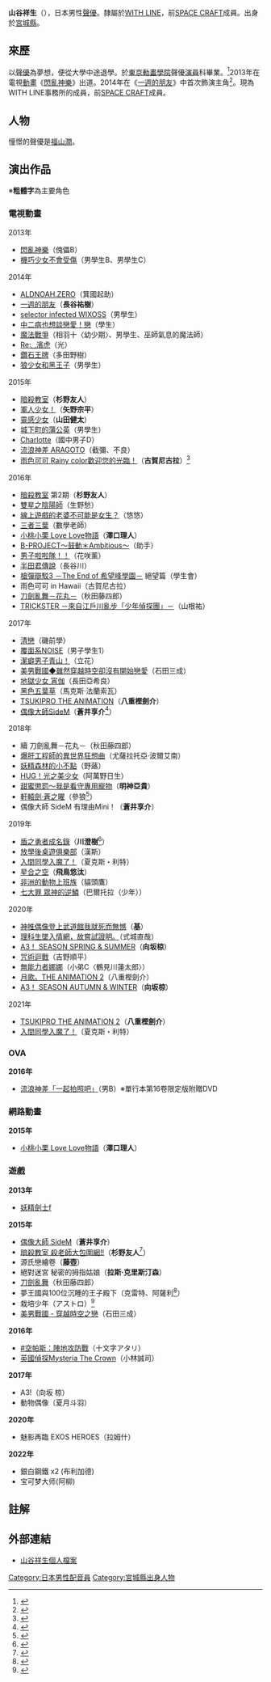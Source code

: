 {{noteTA|G1=Anime}}
{{配音員
|名字= 山谷祥生
|圖像= 
|尺寸= 
|藝名= 
|英文名= 
|本名= 
|暱稱= 
|婚姻狀態= 
|出生地= {{JPN}}[[宮城縣|宮城縣]][[仙台市|仙台市]]
|出身地=
|血型= A
|生年= 1992
|生月= 2
|生日= 15
|歿年= 
|歿月= 
|歿日= 
|所屬= [[EARLY_WING#WITH_LINE|WITH LINE]]
|任職年份=
|活動時期= 2013年－
|出道作 = 傀儡B（[[閃亂神樂_-少女們的真影-|閃亂神樂]]）
|代表作 = 長谷祐樹（[[一週的朋友|一週的朋友]]）
}}
{{Japanese|japanese=山谷 祥生|kana=やまや よしたか|romaji=Yamaya Yoshitaka}}
'''山谷祥生'''（{{bd|1992年|2月15日}}），日本男性[[聲優|聲優]]。隸屬於[[EARLY_WING#WITH_LINE|WITH LINE]]，前[[SPACE_CRAFT|SPACE CRAFT]]成員。出身於[[宮城縣|宮城縣]]。

== 來歷 ==
以[[聲優|聲優]]為夢想，便從大學中途退學。於[[東京動畫學院|東京動畫學院]]聲優[[演員|演員]]科畢業。<ref>{{Cite web|url=http://www.shingakunavi.ne.jp/スクール-進学/東京アニメーター学院/評判-口コミ/学生-先輩/山谷-祥生/|title=東京アニメーター学院 山谷　祥生|deadurl=yes|archiveurl=https://web.archive.org/web/20140407060326/http://www.shingakunavi.ne.jp/%E3%82%B9%E3%82%AF%E3%83%BC%E3%83%AB-%E9%80%B2%E5%AD%A6/%E6%9D%B1%E4%BA%AC%E3%82%A2%E3%83%8B%E3%83%A1%E3%83%BC%E3%82%BF%E3%83%BC%E5%AD%A6%E9%99%A2/%E8%A9%95%E5%88%A4-%E5%8F%A3%E3%82%B3%E3%83%9F/%E5%AD%A6%E7%94%9F-%E5%85%88%E8%BC%A9/%E5%B1%B1%E8%B0%B7-%E7%A5%A5%E7%94%9F/|archivedate=2014-04-07}}</ref>2013年在電視[[動畫|動畫]]《[[閃亂神樂|閃亂神樂]]》出道。2014年在《[[一週的朋友|一週的朋友]]》中首次飾演主角<ref>{{Cite web|publisher=クランクイン!!|date=2014-06-07|url=http://www.crank-in.net/game_animation/special/31260/2|title=『一週間フレンズ。』初主演で当たり役！ 聲優・山谷祥生＆雨宮天の素顔に迫る|accessdate=2014-06-07|deadurl=yes|archiveurl=https://web.archive.org/web/20140730193554/http://www.crank-in.net/game_animation/special/31260/2|archivedate=2014年7月30日|df=}}</ref>。現為WITH LINE事務所的成員，前[[SPACE_CRAFT|SPACE CRAFT]]成員。

== 人物 ==
憧憬的聲優是[[福山潤|福山潤]]。

== 演出作品 ==
※'''粗體字'''為主要角色
=== 電視動畫 ===
; 2013年
* [[閃亂神樂_-少女們的真影-|閃亂神樂]]（傀儡B）
* [[機巧少女不會受傷|機巧少女不會受傷]]（男學生B、男學生C）
; 2014年
* [[ALDNOAH.ZERO|ALDNOAH.ZERO]]（箕國起助）
* [[一週的朋友|一週的朋友]]（'''長谷祐樹'''）
* [[selector_infected_WIXOSS|selector infected WIXOSS]]（男學生）
* [[中二病也想談戀愛！|中二病也想談戀愛！戀]]（學生）
* [[魔法戰爭|魔法戰爭]]（相羽十〈幼少期〉、男學生、巫師氣息的魔法師）
* [[HAMATORA_─超能偵探社─|Re:␣濱虎]]（光）
* [[鑽石王牌|鑽石王牌]]（多田野樹）
* [[狼少女和黑王子|狼少女和黑王子]]（男學生）
; 2015年
* [[暗殺教室|暗殺教室]]（'''杉野友人'''）
* [[軍人少女！|軍人少女！]]（'''矢野宗平'''）
* [[靈感少女|靈感少女]]（'''山田健太'''）
* [[城下町的蒲公英|城下町的蒲公英]]（男學生）
* [[Charlotte_(動畫)|Charlotte]]（國中男子D）
* [[流浪神差|流浪神差 ARAGOTO]]（截彌、不良）
* [[雨色可可|雨色可可 Rainy color歡迎您的光臨！]]（'''古賀尼古拉'''）<ref>{{Cite web|publisher=電視動畫「雨色可可」官方網站|title=聲優·工作人員|url=http://rainycocoa.jp/anime/cast-staff.html|accessdate=2015-10-05|archive-date=2015-02-14|archive-url=https://web.archive.org/web/20150214130142/http://rainycocoa.jp/anime/cast-staff.html|dead-url=no}}</ref>
; 2016年
* [[暗殺教室|暗殺教室]] 第2期（'''杉野友人'''）
* [[雙星之陰陽師|雙星之陰陽師]]（生野愁）
* [[線上遊戲的老婆不可能是女生？|線上遊戲的老婆不可能是女生？]]（悠悠）
* [[三者三葉|三者三葉]]（數學老師）
* [[小桃小栗_Love_Love物語|小桃小栗 Love Love物語]]（'''澤口理人'''）
* [[B-PROJECT|B-PROJECT〜鼓動＊Ambitious〜]]（助手）
* [[男子啦啦隊！！|男子啦啦隊！！]]（花咲薰）
* [[元氣囝仔|半田君傳說]]（長谷川）
* [[槍彈辯駁3_－The_End_of_希望峰學園－|槍彈辯駁3 －The End of 希望峰學園－]] 絕望篇（學生會）
* 雨色可可 in Hawaii（古賀尼古拉）
* [[刀劍亂舞|刀劍亂舞－花丸－]]（秋田藤四郎）
* [[TRICKSTER_－來自江戶川亂步「少年偵探團」－|TRICKSTER －來自江戶川亂步「少年偵探團」－]]（山根祐）
; 2017年
* [[清戀|清戀]]（磯前學）
* [[覆面系NOISE|覆面系NOISE]]（男子學生1）
* [[潔癖男子青山！|潔癖男子青山！]]（立花）
* [[美男戰國◆雖然穿越時空卻沒有開始戀愛|美男戰國◆雖然穿越時空卻沒有開始戀愛]]（石田三成）
* [[地獄少女|地獄少女 宵伽]]（長田亞希良）
* [[黑色五葉草|黑色五葉草]]（馬克斯·法蘭索瓦）
* [[TSUKIPRO_THE_ANIMATION|TSUKIPRO THE ANIMATION]]（'''八重樫劍介'''）
* [[偶像大師SideM|偶像大師SideM]]（'''蒼井享介'''<ref>{{Cite web|publisher=電視動畫「偶像大師 SideM」官網|url=http://imas-sidem.com/staffcast/|title=STAFF/CAST|accessdate=2017-07-15|archive-date=2017-07-19|archive-url=https://web.archive.org/web/20170719153525/http://imas-sidem.com/staffcast/|dead-url=yes}}</ref>）
; 2018年
* 續 刀劍亂舞－花丸－（秋田藤四郎）
* [[爆肝工程師的異世界狂想曲|爆肝工程師的異世界狂想曲]]（尤薩拉托亞·波爾艾南）
* [[妖精森林的小不點|妖精森林的小不點]]（野蕗）
* [[HUG！光之美少女|HUG！光之美少女]]（阿萬野日生）
* [[甜蜜懲罰～我是看守專用寵物|甜蜜懲罰～我是看守專用寵物]]（'''明神亞貴'''）
* [[軒轅劍·蒼之曜|軒轅劍·蒼之曜]]（參狼<ref>{{Cite web|url=http://xuanyuansword.net/staff/index.html|title=製作人員、聲優|work=電視動畫「軒轅劍·蒼之曜」官方網站|accessdate=2018-08-12|archive-date=2018-10-02|archive-url=https://web.archive.org/web/20181002001351/http://xuanyuansword.net/staff/index.html|dead-url=yes}}</ref>）
* 偶像大師 SideM 有理由Mini！（'''蒼井享介'''）
; 2019年
* [[盾之勇者成名錄|盾之勇者成名錄]]（'''川澄樹'''<ref>{{Cite web|url=http://shieldhero-anime.jp/|title=角色|work=電視動畫「盾之勇者成名錄」官方網站|accessdate=2018-08-09|archive-date=2019-01-15|archive-url=https://web.archive.org/web/20190115082635/http://shieldhero-anime.jp/|dead-url=no}}</ref>）
* [[放學後桌遊俱樂部|放學後桌遊俱樂部]]（漢斯）
* [[入間同學入魔了！|入間同學入魔了！]]（夏克斯・利特）
* [[星合之空|星合之空]]（'''飛鳥悠汰'''）
* [[非洲的動物上班族|非洲的動物上班族]]（貓頭鷹）
* [[七大罪_(漫畫)|七大罪 眾神的逆鱗]]（巴爾托拉（少年））
; 2020年
* [[神推偶像登上武道館我就死而無憾|神推偶像登上武道館我就死而無憾]]（'''基'''）<!--1月10日-->
* [[理科生墜入情網，故嘗試證明。|理科生墜入情網，故嘗試證明。]]（式城直哉）<!--1月11日-->
* [[A3！|A3！ SEASON SPRING & SUMMER]]（'''向坂椋'''）<!--1月14日-->
* [[咒術迴戰|咒術迴戰]]（吉野順平）<!--10月3日-->
* [[無能力者娜娜|無能力者娜娜]]（小弟C〈鶴見川蓮太郎〉）<!--10月4日-->
* [[月歌|月歌。THE ANIMATION 2]]（八重樫劍介）<!--10月7日-->
* [[A3！|A3！ SEASON AUTUMN & WINTER]]（'''向坂椋'''）<!--10月13日-->
;2021年
* [[TSUKIPRO_THE_ANIMATION|TSUKIPRO THE ANIMATION 2]]（'''八重樫劍介'''）
* [[入間同學入魔了！|入間同學入魔了！]]（夏克斯・利特）

=== OVA ===
'''2016年'''
* [[流浪神差|流浪神差「一起拍照吧」]]（男B）※單行本第16卷限定版附贈DVD

=== 網路動畫 ===
'''2015年'''
* [[小桃小栗_Love_Love物語|小桃小栗 Love Love物語]]（'''澤口理人'''）

=== 遊戲 ===
'''2013年'''
* [[妖精劍士f|妖精劍士f]]
'''2015年'''
* [[偶像大師_SideM|偶像大師 SideM]]（'''蒼井享介'''）
* [[暗殺教室|暗殺教室 殺老師大包圍網!!]]（'''杉野友人'''<ref>{{Cite web|work=暗殺教室 殺せんせー大包囲網!!|url=http://3ds-ansatsu-game.bngames.net/movie/movie01.html|title=第2弾PV|accessdate=2014-12-22|archive-date=2014-12-22|archive-url=https://web.archive.org/web/20141222145326/http://3ds-ansatsu-game.bngames.net/movie/movie01.html|dead-url=no}}</ref>）
* 源氏戀繪卷（'''藤壺'''）
* 絕對迷宮 秘密的拇指姑娘（'''拉斯·克里斯汀森'''）
* [[刀劍亂舞|刀劍亂舞]]（秋田藤四郎）
* 夢王國與100位沉睡的王子殿下（克雷特、阿薩利<ref>{{Cite web|work=夢王国と眠れる100人の王子様|title=新キャラ・キャスト紹介|url=http://www.yume-100.com/campaign/20150216_presentCP.html|accessdate=2015-02-21|deadurl=yes|archiveurl=https://web.archive.org/web/20150221111129/http://www.yume-100.com/campaign/20150216_presentCP.html|archivedate=2015-02-21}}</ref>）
* 栽培少年（アストロ）<ref>{{Cite web |publisher=Nexision栽培少年官網 |title=VoiceStoryFourYou |url=http://saibaisyounen.nexision.net/event.html#1 |language=ja |accessdate=2015年5月17日 |archive-date=2015年5月8日 |archive-url=https://web.archive.org/web/20150508043627/http://saibaisyounen.nexision.net/event.html#1 |dead-url=no }}</ref>
* [[美男戰國_-_穿越時空之戀|美男戰國 - 穿越時空之戀]]（石田三成）
'''2016年'''
* [[#空帕斯：陣地攻防戰|#空帕斯：陣地攻防戰]]（十文字アタリ）
* [[英國偵探Mysteria_The_Crown|英國偵探Mysteria The Crown]]（小林誠司）
'''2017年'''
* A3!（向坂 椋）
* 動物偶像（夏月斗羽）
'''2020年'''
* 魅影再臨 EXOS HEROES（拉姆什）
'''2022年'''
*銀白鋼鐵 x2 (布利加德)
*宝可梦大师(阿柳)

== 註解 ==
{{Reflist|2}}

== 外部連結 ==
* {{ja}}[https://web.archive.org/web/20150109093606/http://www.withline.jp/talent/yamaya-yoshitaka/ 山谷祥生個人檔案]

{{EARLY WING}}

{{DEFAULTSORT:Yamaya Yoshitaka}}
[[Category:日本男性配音員|Category:日本男性配音員]]
[[Category:宮城縣出身人物|Category:宮城縣出身人物]]